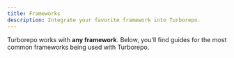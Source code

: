 ```yaml
---
title: Frameworks
description: Integrate your favorite framework into Turborepo.
---
```



Turborepo works with **any framework**. Below, you'll find guides for the most common frameworks being used with Turborepo.

<Cards>
<Card
  title="Next.js"
  href="/docs/guides/frameworks/nextjs"
/>

<Card title="SvelteKit" href="/docs/guides/frameworks/sveltekit" />

<Card title="Vite" href="/docs/guides/frameworks/vite" />

<Card title="Nuxt" href="/docs/guides/frameworks/nuxt" />

</Cards>
